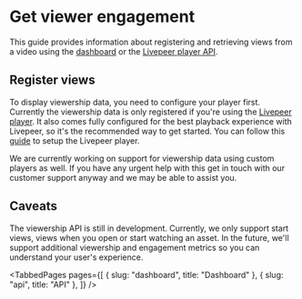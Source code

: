
<head>
  <title>Get viewer engagement | Livepeer Studio Docs</title>
  <meta
    property="og:title"
    content="Get viewer engagement | Livepeer Studio Docs"
  />
</head>

# Get viewer engagement

This guide provides information about registering and retrieving views from a
video using the [dashboard](./dashboard) or the [Livepeer player API](./api).

## Register views

To display viewership data, you need to configure your player first. Currently
the viewership data is only registered if you're using the
[Livepeer player](https://livepeerjs.org/). It also comes fully configured for
the best playback experience with Livepeer, so it's the recommended way to get
started. You can follow this [guide](guides/playback-a-video-stream) to setup
the Livepeer player.

We are currently working on support for viewership data using custom players as
well. If you have any urgent help with this get in touch with our customer
support anyway and we may be able to assist you.

## Caveats

The viewership API is still in development. Currently, we only support start
views, views when you open or start watching an asset. In the future, we'll
support additional viewership and engagement metrics so you can understand your
user's experience.

<TabbedPages
  pages={[
    { slug: "dashboard", title: "Dashboard" },
    { slug: "api", title: "API" },
  ]}
/>
